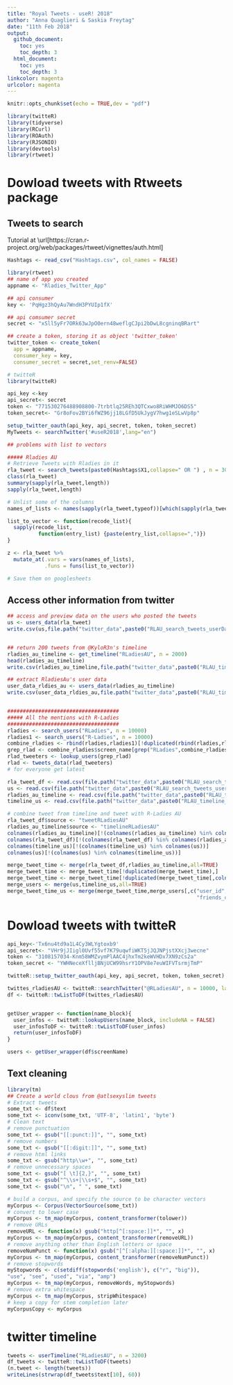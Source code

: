 ```yaml
---
title: "Royal Tweets - useR! 2018"
author: "Anna Quaglieri & Saskia Freytag"
date: "11th Feb 2018"
output:
  github_document:
    toc: yes
    toc_depth: 3
  html_document:
    toc: yes
    toc_depth: 3
linkcolor: magenta
urlcolor: magenta
---
```



```r
knitr::opts_chunk$set(echo = TRUE,dev = "pdf")
```

```r
library(twitteR)
library(tidyverse)
library(RCurl)
library(ROAuth)
library(RJSONIO)
library(devtools)
library(rtweet)

```

# Dowload tweets with Rtweets package

## Tweets to search

Tutorial at \url[https://cran.r-project.org/web/packages/rtweet/vignettes/auth.html]

```r
Hashtags <- read_csv("Hashtags.csv", col_names = FALSE)
```


```r
library(rtweet)
## name of app you created
appname <- "Rladies_Twitter_App"

## api consumer
key <- 'PqHgz3hQyAu7WndH3PYUIp1fX'

## api comsumer secret 
secret <- "xSll5yFr7ORk63wJpO0ern48weflgCJpi2bDwL8cgninqBRart"

## create a token, storing it as object 'twitter_token'
twitter_token <- create_token(
  app = appname,
  consumer_key = key,
  consumer_secret = secret,set_renv=FALSE)

# twitteR
library(twitteR)

api_key <-key
api_secret<- secret
token <- "771530276488908800-7trbtlq25REh3QTCxwo8RiWHMJO6DS5"
token_secret<- "Gr8oFov2BYi6fWZ96jj18LGfD5UkJygV7hwg1eSLwVp8p"

setup_twitter_oauth(api_key, api_secret, token, token_secret)
MyTweets <- searchTwitter('#useR2018',lang="en")
```

```r
## problems with list to vectors

##### Rladies AU
# Retrieve Tweets with Rladies in it
rla_tweet <- search_tweets(paste0(Hashtags$X1,collapse=" OR ") , n = 3000, token = twitter_token, lang='en')
class(rla_tweet)
summary(sapply(rla_tweet,length))
sapply(rla_tweet,length)

# Unlist some of the columns
names_of_lists <- names(sapply(rla_tweet,typeof))[which(sapply(rla_tweet,typeof) %in% "list")]

list_to_vector <- function(recode_list){
  sapply(recode_list,
          function(entry_list) {paste(entry_list,collapse=",")})
}

z <- rla_tweet %>%
  mutate_at(.vars = vars(names_of_lists), 
            .funs = funs(list_to_vector))

# Save them on googlesheets
```

## Access other information from twitter

```r
## access and preview data on the users who posted the tweets
us <- users_data(rla_tweet) 
write.csv(us,file.path("twitter_data",paste0("RLAU_search_tweets_userData_",Sys.Date(),".csv")),row.names = FALSE)


## return 200 tweets from @KyloR3n's timeline
rladies_au_timeline <- get_timeline("RLadiesAU", n = 2000)
head(rladies_au_timeline)
write.csv(rladies_au_timeline,file.path("twitter_data",paste0("RLAU_timeline_",Sys.Date(),".csv")),row.names = FALSE)

## extract RladiesAu's user data
user_data_rldies_au <- users_data(rladies_au_timeline)
write.csv(user_data_rldies_au,file.path("twitter_data",paste0("RLAU_timeline_userData_",Sys.Date(),".csv")),row.names = FALSE)


####################################
##### All the mentions with R-Ladies
####################################
rladies <- search_users("RLadies", n = 10000)
rladies1 <- search_users("R-Ladies", n = 10000)
combine_rladies <- rbind(rladies,rladies1)[!duplicated(rbind(rladies,rladies1)),]
grep_rlad <- combine_rladies$screen_name[grep("RLadies",combine_rladies$screen_name)]
rlad_tweeters <- lookup_users(grep_rlad)
rlad <- tweets_data(rlad_tweeters)
# for everyone get latest 
```

```r
rla_tweet_df <- read.csv(file.path("twitter_data",paste0("RLAU_search_tweets_","2017-11-03",".csv")))
us <- read.csv(file.path("twitter_data",paste0("RLAU_search_tweets_userData_","2017-11-03",".csv")))
rladies_au_timeline <- read.csv(file.path("twitter_data",paste0("RLAU_timeline_","2017-11-03",".csv")))
timeline_us <- read.csv(file.path("twitter_data",paste0("RLAU_timeline_userData_","2017-11-03",".csv")))

# combine tweet from timeline and tweet with R-Ladies AU
rla_tweet_df$source <- "tweetRLadiesAU"
rladies_au_timeline$source <- "timelineRLadiesAU"
colnames(rladies_au_timeline)[!(colnames(rladies_au_timeline) %in% colnames(rla_tweet_df))]
colnames(rla_tweet_df)[!(colnames(rla_tweet_df) %in% colnames(rladies_au_timeline))]
colnames(timeline_us)[!(colnames(timeline_us) %in% colnames(us))]
colnames(us)[!(colnames(us) %in% colnames(timeline_us))]

merge_tweet_time <- merge(rla_tweet_df,rladies_au_timeline,all=TRUE)
merge_tweet_time <- merge_tweet_time[!duplicated(merge_tweet_time),]
merge_tweet_time <- merge_tweet_time[!duplicated(merge_tweet_time[,colnames(merge_tweet_time) != "source"]),]
merge_users <- merge(us,timeline_us,all=TRUE)
merge_tweet_time_us <- merge(merge_tweet_time,merge_users[,c("user_id","name","screen_name","location","description","followers_count",
                                                             "friends_count","listed_count","created_at","time_zone")],all.x=TRUE)

```


# Dowload tweets with twitteR

```r
api_key<-'Tx6nu4td9a1L4Cy3WLYgtoxb9'
api_secret<- "VHr9jJIigl0Uvf55vf7K79uqwfiWKT5jJQJNPjstXXcj3wecne"
token <- "3108157034-Knm58WMZvymPlAAC4jhxTm2keWVHDx7XN9zCs2a"
token_secret <- "YWHNeceXflljBNjUCW99hsrY1OPV8e7euWIFVTsrmjTmP"

twitteR::setup_twitter_oauth(api_key, api_secret, token, token_secret)
```


```r
twittes_rladiesAU <- twitteR::searchTwitter("@RLadiesAU", n = 10000, lang= "en", since= "2016-10-01")
df <- twitteR::twListToDF(twittes_rladiesAU)


getUser_wrapper <- function(name_block){
  user_infos <- twitteR::lookupUsers(name_block, includeNA = FALSE)
  user_infosToDF <- twitteR::twListToDF(user_infos)
  return(user_infosToDF)
}

users <- getUser_wrapper(df$screenName)
```

## Text cleaning

```r
library(tm)
## Create a world clous from @atlsexyslim tweets
# Extract tweets 
some_txt <- df$text
some_txt <- iconv(some_txt, 'UTF-8', 'latin1', 'byte')
# Clean text
# remove punctuation
some_txt <- gsub("[[:punct:]]", "", some_txt)
# remove numbers
some_txt <- gsub("[[:digit:]]", "", some_txt)
# remove html links
some_txt <- gsub("http\\w+", "", some_txt)
# remove unnecessary spaces
some_txt <- gsub("[ \t]{2,}", "", some_txt)
some_txt <- gsub("^\\s+|\\s+$", "", some_txt)
some_txt <- gsub("\n", " ", some_txt)

# build a corpus, and specify the source to be character vectors
myCorpus <- Corpus(VectorSource(some_txt))
# convert to lower case
myCorpus <- tm_map(myCorpus, content_transformer(tolower))
# remove URLs
removeURL <- function(x) gsub("http[^[:space:]]*", "", x)
myCorpus <- tm_map(myCorpus, content_transformer(removeURL))
# remove anything other than English letters or space
removeNumPunct <- function(x) gsub("[^[:alpha:][:space:]]*", "", x)
myCorpus <- tm_map(myCorpus, content_transformer(removeNumPunct))
# remove stopwords
myStopwords <- c(setdiff(stopwords('english'), c("r", "big")),
"use", "see", "used", "via", "amp")
myCorpus <- tm_map(myCorpus, removeWords, myStopwords)
# remove extra whitespace
myCorpus <- tm_map(myCorpus, stripWhitespace)
# keep a copy for stem completion later
myCorpusCopy <- myCorpus
```

# twitter timeline

```r
tweets <- userTimeline("RLadiesAU", n = 3200)
df_tweets <- twitteR::twListToDF(tweets)
(n.tweet <- length(tweets))
writeLines(strwrap(df_tweets$text[10], 60))
```
